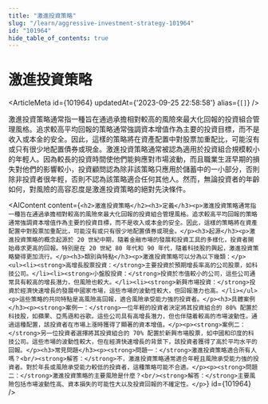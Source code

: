 ```yaml
---
title: "激進投資策略"
slug: "/learn/aggressive-investment-strategy-101964"
id: "101964"
hide_table_of_contents: true
---
```



# 激進投資策略

<ArticleMeta id={101964} updatedAt={'2023-09-25 22:58:58'} alias={`[]`} />
<div className='border-solid border-b border-t-0 my-4 border-[var(--ifm-color-gray-300)]' />

激進投資策略通常指一種旨在通過承擔相對較高的風險來最大化回報的投資組合管理風格。追求較高平均回報的策略通常強調資本增值作為主要的投資目標，而不是收入或本金的安全。因此，這樣的策略將在資產配置中對股票加重配比，可能沒有或只有很少地配置債券或現金。激進投資策略通常被認為適用於投資組合規模較小的年輕人。因為較長的投資時間使他們能夠應對市場波動，而且職業生涯早期的損失對他們的影響較小，投資顧問認為除非該策略只應用於儲蓄中的一小部分，否則除非投資者很年輕，否則不認為該策略適合任何其他人。然而，無論投資者的年齡如何，對風險的高容忍度是激進投資策略的絕對先決條件。

<AIContent content={`<h2>激進投資策略</h2><h3>定義</h3><p>激進投資策略通常指一種旨在通過承擔相對較高的風險來最大化回報的投資組合管理風格。追求較高平均回報的策略通常強調資本增值作為主要的投資目標，而不是收入或本金的安全。因此，這樣的策略將在資產配置中對股票加重配比，可能沒有或只有很少地配置債券或現金。</p><h3>起源</h3><p>激進投資策略的概念起源於 20 世紀中期，隨着金融市場的發展和投資工具的多樣化，投資者開始尋求更高的回報。特別是在 20 世紀 80 年代和 90 年代，隨着科技股的興起，激進投資策略變得更加流行。</p><h3>類別與特點</h3><p>激進投資策略可以分為以下幾類：</p><ul><li><strong>高增長股票投資：</strong>主要投資於預期增長率高的公司股票，如科技公司。</li><li><strong>小盤股投資：</strong>投資於市值較小的公司，這些公司通常具有較高的增長潛力，但風險也較大。</li><li><strong>新興市場投資：</strong>投資於經濟快速增長的發展中國家市場，這些市場的波動性較大，但回報潛力也高。</li></ul><p>這些策略的共同特點是高風險高回報，適合風險承受能力強的投資者。</p><h3>具體案例</h3><p><strong>案例一：</strong>一位年輕的投資者決定將其投資組合的 80% 配置於科技股，如蘋果、亞馬遜和谷歌。這些公司具有高增長潛力，但也伴隨着較高的市場波動性。通過這種配置，該投資者在市場上漲時獲得了顯著的資本增值。</p><p><strong>案例二：</strong>另一位投資者選擇將其投資組合的 70% 配置於新興市場股票，如中國和印度的科技公司。這些市場的波動性較大，但在經濟快速增長的背景下，該投資者獲得了高於平均水平的回報。</p><h3>常見問題</h3><p><strong>問題一：</strong>激進投資策略適合所有人嗎？<br/><strong>解答：</strong>不，激進投資策略通常適合年輕且風險承受能力強的投資者。對於年長或風險承受能力較低的投資者，這種策略可能不合適。</p><p><strong>問題二：</strong>激進投資策略的主要風險是什麼？<br/><strong>解答：</strong>主要風險包括市場波動性高、資本損失的可能性大以及投資回報的不確定性。</p>`} id={101964} />
